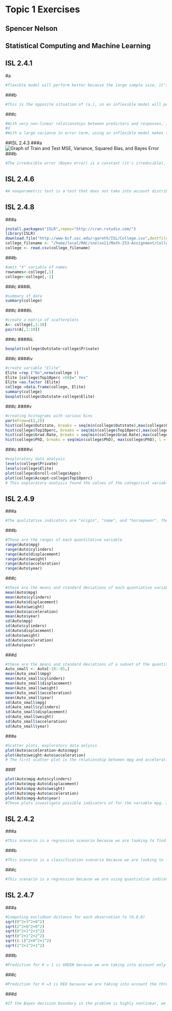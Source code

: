 
# Topic 1 Exercises
## Spencer Nelson 
## Statistical Computing and Machine Learning


## ISL 2.4.1
#a
```r
#flexible model will perform better because the large sample size, it's not likely to be overfitted, especially with having a small number of predictors. The flexible model will also reduce bias.
```
###b
```r
#This is the opposite situation of (a.), so an inflexible model will perform better because overfitting is likely with such a small sample size.
```
###c
```r
#With very non-linear relationships between predictors and responses, it makes the most sense to use a flexible model, because that is the best way to capture the non-linearity of the data, as an inflexible model is restrained to modeling more linear relationships. 
#d
#With a large variance in error term, using an inflexible model makes the most sense because it will capture less of the  noise, than the a flexible model would. 
```
##ISL 2.4.3
###a
![Graph of Train and Test MSE, Variance, Squared Bias, and Bayes Error](/home/local/MAC/snelso11/Math-253-Assignment/Topic-1.png)
###b
```r
#The irreducible error (Bayes error) is a constant (it's irreducible), therefore it is simply a striaght parallel line. The test MSE decreases as flexibility increases, initially, because when there is little data, we can overfit the model with the training data, but then increases with accuracy as the flexibility increase. The training MSE consistently declines as flexibility increases because its fitting the training data more accuratly as there is greater flexbility. The squared bias also decreases consistently because flexible models work to reduce the squared bias by accounting for more predictors and fewer assumptions. The variance is consistently increasing because it is a measure of the replacability of training data to the test data, therefore, as flexbility increases (and the model is fitted), then the variance grows as the data becomes less replacable without major change in variance. 
```
## ISL 2.4.6
```r
#A nonparametric test is a test that does not take into account distribution, or rather doesn't assume that the data follows a specific kind of distribution pattern, while parametric tests make assumptions aboutnormally distributed data. The benefits of a parametric approach are the ability to make predicitions about data isn a quick and simple way work well with smaller amounts of data for training, and doesn't capture as much noise from variance errors. Noting this, parametric testing also is constrained to linearity and do not allow for complexity and can also fit data more poorly in practice. In contrast, nonparametric testing is flexible and makes no assumptions about the data (so it works better with large datasets) and can produce more complex models. It also has the disadvantages of requiring more training data to work properly and can overfit the training data.  
```
## ISL 2.4.8
###a
```r
install.packages("ISLR",repos="http://cran.rstudio.com/")
library(ISLR)
download.file("http://www-bcf.usc.edu/~gareth/ISL/College.csv",destfile="College.csv")
college_filename <- "/home/local/MAC/snelso11/Math-253-Assignment/College.csv"
college <- read.csv(college_filename)
```
###b
```r
#omit "X" variable of names
rownames<-college[,1]
college<-college[,-1]
```
###c
####i.
```r
#summary of data
summary(college)
```
###c
####ii.
```r
#create a matrix of scatterplots
A<- college[,1:10]
pairs(A[,1:10])
```
###c
####iii.
```r
boxplot(college$Outstate~college$Private)
```
###c
####iv
```r
#create variable "Elite"
Elite =rep ("No",nrow(college ))
Elite [college$Top10perc >50]=" Yes"
Elite =as.factor (Elite)
college =data.frame(college, Elite)
summary(college)
boxplot(college$Outstate~college$Elite)
```
###c
####v
```r
#creating histograms with various bins
par(mfrow=c(2,2))
hist(college$Outstate, breaks = seq(min(college$Outstate),max(college$Outstate), l = 15), main = "Histogram of Out of State Tuition", xlab = "Out of State Tuition")
hist(college$Top10perc, breaks = seq(min(college$Top10perc),max(college$Top10perc), l = 5), main = "Histogram of % of Top 10%", xlab= "% Students in Top 10% of Class")
hist(college$Grad.Rate, breaks = seq(min(college$Grad.Rate),max(college$Grad.Rate), l = 3),main = "Histogram of Grad Rate", xlab = "Graduation Rate")
hist(college$PhD, breaks = seq(min(college$PhD), max(college$PhD), l = 10), main = "Histogram of % of Professors with PhD", xlab = "% of Professors with PhD")
```
###c
####vi
```r
#exploratory data analysis
levels(college$Private)
levels(college$Elite)
plot(college$Enroll~college$Apps)
plot(college$Accept~college$Top10perc)
# This exploratory analysis found the values of the categorical variables "Private" and "Elite". The first scatterplot shows the relationship between number of applications and number of students enrolled. Unsurprisingly, those with more applications tend to have more students enroll (likely larger universities). The second scatterplot shows the relationship between percentage of students at the college who were in the top 10% of their high school graduating class, and the number of students accepted. This scatterplot shows that the data for both is concentrated in lower values of both. 
```
## ISL 2.4.9
###a
```r
#The qualitative indicators are "origin", "name", and "horsepower". The quantiative indicators are "mpg", "cylinders", "displacement", "weight", "acceleration", and "year".
```
###b
```r
#These are the ranges of each quantitative variable
range(Auto$mpg)
range(Auto$cylinders)
range(Auto$displacement)
range(Auto$weight)
range(Auto$acceleration)
range(Auto$year)
```
###c
```r
#these are the means and standard deviations of each quantiative variable
mean(Auto$mpg)
mean(Auto$cylinders)
mean(Auto$displacement)
mean(Auto$weight)
mean(Auto$acceleration)
mean(Auto$year)
sd(Auto$mpg)
sd(Auto$cylinders)
sd(Auto$displacement)
sd(Auto$weight)
sd(Auto$acceleration)
sd(Auto$year)
```
###d
```r
#these are the means and standard deviations of a subset of the quantitative variables
Auto_small <- Auto[-10:-85,]
mean(Auto_small$mpg)
mean(Auto_small$cylinders)
mean(Auto_small$displacement)
mean(Auto_small$weight)
mean(Auto_small$acceleration)
mean(Auto_small$year)
sd(Auto_small$mpg)
sd(Auto_small$cylinders)
sd(Auto_small$displacement)
sd(Auto_small$weight)
sd(Auto_small$acceleration)
sd(Auto_small$year)
```
###e
```r
#Scatter plots, exploratory data anlysis
plot(Auto$acceleration~Auto$mpg)
plot(Auto$weight~Auto$acceleration)
# The first scatter plot is the relationship between mpg and acceleration. It doesn't look as though there is a distinct trend. The second scatterplot is the relationship between acceleration and weight, and it looks as though there may be a slight relationship between higher accelerations and lower weights of cars.
```
###f
```r
plot(Auto$mpg~Auto$cylinders)
plot(Auto$mpg~Auto$displacement)
plot(Auto$mpg~Auto$weight)
plot(Auto$mpg~Auto$acceleration)
plot(Auto$mpg~Auto$year)
#These plots investigate possible indicators of for the variable mpg. It's possible that cylinders may be an indicator as it appears that there is a loose relationship between higher cylinders and lower mpg. Displacement and weight both may also be indicators, having indirect relationships with mpg. 

```

## ISL 2.4.2
###a
```r
#This scenario is a regression scenario because we are looking to find salary (quantitative variable). In this scenario we are more interested in inference because we are trying to find what factors affect salary and understand the relationship, rather than predict a value. In the sencario n is 500 and p is 3 (profit, number of employeers, and industry).
```
###b
```r
#This scenario is a classification scenario because we are looking to find a specific, categorical outcome (success vs. failure). In ths scenario, we are more interested in prediction because we are looking to find a specific outcome from this test. In this scenario, n is 20 and p is 13 ( price charged, marketing budget, competition price, and 10 other variables).
```
###c
```r
#This scenario is a regression because we are using quantiative indicators to predict a quantiative response. In this scenario, we are more concerned with prediction. In the sceniaro, n is 52 (the number of weeks in a year), and p is 3 (% change in US, German, and UK markets).
```

## ISL 2.4.7
###a
```r
#Computing euclidean distance for each observation to (0,0,0)
sqrt(0^2+3^2+0^2)
sqrt(2^2+0^2+0^2)
sqrt(0^2+1^2+3^2)
sqrt(0^2+1^2+2^2)
sqrt((-1)^2+0^2+1^2)
sqrt(1^2+1^2+1^2)
```
###b
```r
#Prediction for K = 1 is GREEN because we are taking into account only the closest observation to the test point (0,0,0), which is Observation 5, which is GREEN.
```
###c
```r
#Prediction for K =3 is RED because we are taking into account the three closest observations to the test point (0,0,0), which are observations 5,6, and 2. 2/3 of these observations are red and 1/3 are green so our prediction for K = 3 is RED. 
```
###d
```r
#If the Bayes decision boundary in the problem is highly nonlinear, we could expect the bbest value of K to be small, because as K would increase, the boundary would become increasingly inflexible/linear.
```
